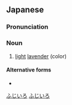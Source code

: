==Japanese==
{{ja-kanjitab|ふじ|いろ|yomi=kun}}

===Pronunciation===
{{ja-pron|ふじいろ|y=kun}}

===Noun===
{{ja-noun|ふじ.いろ}}

# [[light]] [[lavender]] (color)

====Alternative forms====
* {{l|ja|ふじ色}}

[[Category:ja:Colors|ふじいろ]]
[[Category:ja:Purples|ふじいろ]]